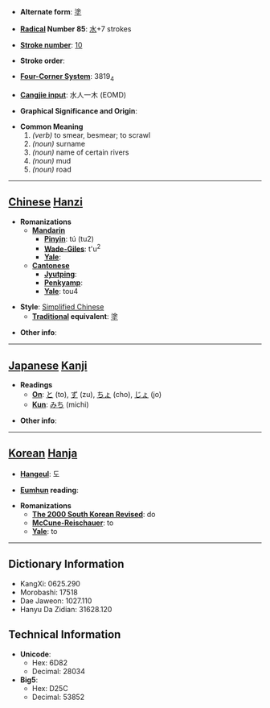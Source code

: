 * '''Alternate form''': [[塗]]

* '''[[Wiktionary:Chinese radical index| Radical]] Number 85''': [[Wiktionary:Chinese radical index 水|水]]+7 strokes

* '''[[Wiktionary:Chinese total strokes index|Stroke number]]''': [[Wiktionary:Chinese total strokes index 10|10]]

* '''Stroke order''': 

* '''[[Wiktionary:Chinese four corner index|Four-Corner System]]''': 3819<sub>4</sub>

* '''[[Wiktionary:Chinese Cangjie index|Cangjie input]]''': 水人一木 (EOMD)

* '''Graphical Significance and Origin''': 

* '''Common Meaning'''
*# ''(verb)'' to smear, besmear; to scrawl
*# ''(noun)'' surname
*# ''(noun)'' name of certain rivers  
*# ''(noun)'' mud
*# ''(noun)'' road


----

== [[Chinese]] [[Hanzi]] ==

* '''Romanizations'''
** '''[[Mandarin]]'''
*** '''[[Pinyin]]''': tú (tu2)
*** '''[[Wade-Giles]]''': t'u<sup>2</sup>
*** '''[[Yale]]''': 
** '''[[Cantonese]]'''
*** '''[[Jyutping]]''':
*** '''[[Penkyamp]]''': 
*** '''[[Yale]]''': tou4

* '''Style''': [[Simplified Chinese]] 
** '''[[Traditional Chinese|Traditional]] equivalent''': [[塗]]

* '''Other info''': 

----

== [[Japanese]] [[Kanji]] ==

* '''Readings'''
** '''[[On]]''': [[と]] (to), [[ず]] (zu), [[ちょ]] (cho), [[じょ]] (jo)
** '''[[Kun]]''': [[みち]] (michi)

* '''Other info''':  

----

== [[Korean]] [[Hanja]] ==

* '''[[Hangeul]]''': 도

* '''[[Eumhun]] reading''': 

* '''Romanizations'''
** '''[[The 2000 South Korean Revised Romanization|The 2000 South Korean Revised]]''': do
** '''[[McCune-Reischauer]]''': to
** '''[[Yale]]''': to

----

== Dictionary Information ==

* KangXi: 0625.290
* Morobashi: 17518
* Dae Jaweon: 1027.110
* Hanyu Da Zidian: 31628.120

== Technical Information ==

* '''Unicode''':
** Hex: 6D82
** Decimal: 28034
* '''Big5''':
** Hex: D25C
** Decimal: 53852